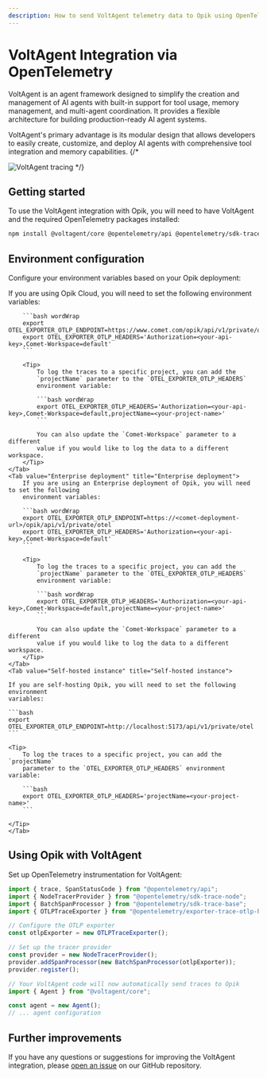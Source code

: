 ```yaml
---
description: How to send VoltAgent telemetry data to Opik using OpenTelemetry
---
```


# VoltAgent Integration via OpenTelemetry

VoltAgent is an agent framework designed to simplify the creation and management of AI agents with built-in support for tool usage, memory management, and multi-agent coordination. It provides a flexible architecture for building production-ready AI agent systems.

VoltAgent's primary advantage is its modular design that allows developers to easily create, customize, and deploy AI agents with comprehensive tool integration and memory capabilities.
{/\*

<Frame>
  <img src="/img/tracing/voltagent_integration.png" alt="VoltAgent tracing" />
</Frame> */}

## Getting started

To use the VoltAgent integration with Opik, you will need to have VoltAgent and the required OpenTelemetry packages installed:

```bash
npm install @voltagent/core @opentelemetry/api @opentelemetry/sdk-trace @opentelemetry/exporter-trace-otlp-http
```

## Environment configuration

Configure your environment variables based on your Opik deployment:

<Tabs>
    <Tab value="Opik Cloud" title="Opik Cloud">
        If you are using Opik Cloud, you will need to set the following
        environment variables:
            
        ```bash wordWrap
        export OTEL_EXPORTER_OTLP_ENDPOINT=https://www.comet.com/opik/api/v1/private/otel
        export OTEL_EXPORTER_OTLP_HEADERS='Authorization=<your-api-key>,Comet-Workspace=default'
        ```

        <Tip>
            To log the traces to a specific project, you can add the
            `projectName` parameter to the `OTEL_EXPORTER_OTLP_HEADERS`
            environment variable:

            ```bash wordWrap
            export OTEL_EXPORTER_OTLP_HEADERS='Authorization=<your-api-key>,Comet-Workspace=default,projectName=<your-project-name>'
            ```

            You can also update the `Comet-Workspace` parameter to a different
            value if you would like to log the data to a different workspace.
        </Tip>
    </Tab>
    <Tab value="Enterprise deployment" title="Enterprise deployment">
        If you are using an Enterprise deployment of Opik, you will need to set the following
        environment variables:

        ```bash wordWrap
        export OTEL_EXPORTER_OTLP_ENDPOINT=https://<comet-deployment-url>/opik/api/v1/private/otel
        export OTEL_EXPORTER_OTLP_HEADERS='Authorization=<your-api-key>,Comet-Workspace=default'
        ```

        <Tip>
            To log the traces to a specific project, you can add the
            `projectName` parameter to the `OTEL_EXPORTER_OTLP_HEADERS`
            environment variable:

            ```bash wordWrap
            export OTEL_EXPORTER_OTLP_HEADERS='Authorization=<your-api-key>,Comet-Workspace=default,projectName=<your-project-name>'
            ```

            You can also update the `Comet-Workspace` parameter to a different
            value if you would like to log the data to a different workspace.
        </Tip>
    </Tab>
    <Tab value="Self-hosted instance" title="Self-hosted instance">

    If you are self-hosting Opik, you will need to set the following environment
    variables:

    ```bash
    export OTEL_EXPORTER_OTLP_ENDPOINT=http://localhost:5173/api/v1/private/otel
    ```

    <Tip>
        To log the traces to a specific project, you can add the `projectName`
        parameter to the `OTEL_EXPORTER_OTLP_HEADERS` environment variable:

        ```bash
        export OTEL_EXPORTER_OTLP_HEADERS='projectName=<your-project-name>'
        ```

    </Tip>
    </Tab>

</Tabs>

## Using Opik with VoltAgent

Set up OpenTelemetry instrumentation for VoltAgent:

```typescript
import { trace, SpanStatusCode } from "@opentelemetry/api";
import { NodeTracerProvider } from "@opentelemetry/sdk-trace-node";
import { BatchSpanProcessor } from "@opentelemetry/sdk-trace-base";
import { OTLPTraceExporter } from "@opentelemetry/exporter-trace-otlp-http";

// Configure the OTLP exporter
const otlpExporter = new OTLPTraceExporter();

// Set up the tracer provider
const provider = new NodeTracerProvider();
provider.addSpanProcessor(new BatchSpanProcessor(otlpExporter));
provider.register();

// Your VoltAgent code will now automatically send traces to Opik
import { Agent } from "@voltagent/core";

const agent = new Agent();
// ... agent configuration
```

## Further improvements

If you have any questions or suggestions for improving the VoltAgent integration, please [open an issue](https://github.com/comet-ml/opik/issues/new/choose) on our GitHub repository.
